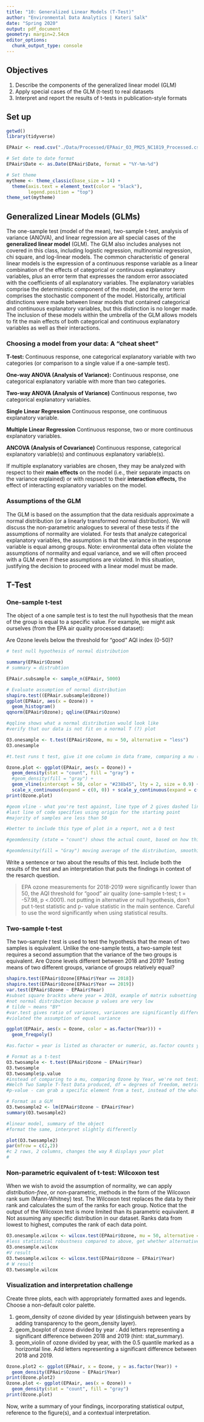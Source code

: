 ```yaml
---
title: "10: Generalized Linear Models (T-Test)"
author: "Environmental Data Analytics | Kateri Salk"
date: "Spring 2020"
output: pdf_document
geometry: margin=2.54cm
editor_options: 
  chunk_output_type: console
---
```


## Objectives
1. Describe the components of the generalized linear model (GLM)
2. Apply special cases of the GLM (t-test) to real datasets
3. Interpret and report the results of t-tests in publication-style formats

## Set up
```r
getwd()
library(tidyverse)

EPAair <- read.csv("./Data/Processed/EPAair_O3_PM25_NC1819_Processed.csv")

# Set date to date format
EPAair$Date <- as.Date(EPAair$Date, format = "%Y-%m-%d")

# Set theme
mytheme <- theme_classic(base_size = 14) +
  theme(axis.text = element_text(color = "black"), 
        legend.position = "top")
theme_set(mytheme)
```

## Generalized Linear Models (GLMs)

The one-sample test (model of the mean), two-sample t-test, analysis of variance (ANOVA), and linear regression are all special cases of the **generalized linear model** (GLM). The GLM also includes analyses not covered in this class, including logistic regression, multinomial regression, chi square, and log-linear models. The common characteristic of general linear models is the expression of a continuous response variable as a linear combination of the effects of categorical or continuous explanatory variables, plus an error term that expresses the random error associated with the coefficients of all explanatory variables. The explanatory variables comprise the deterministic component of the model, and the error term comprises the stochastic component of the model. Historically, artificial distinctions were made between linear models that contained categorical and continuous explanatory variables, but this distinction is no longer made. The inclusion of these models within the umbrella of the GLM allows models to fit the main effects of both categorical and continuous explanatory variables as well as their interactions. 

### Choosing a model from your data: A "cheat sheet"

**T-test:** Continuous response, one categorical explanatory variable with two categories (or comparison to a single value if a one-sample test).

**One-way ANOVA (Analysis of Variance):** Continuous response, one categorical explanatory variable with more than two categories.

**Two-way ANOVA (Analysis of Variance)** Continuous response, two categorical explanatory variables.

**Single Linear Regression** Continuous response, one continuous explanatory variable.

**Multiple Linear Regression** Continuous response, two or more continuous explanatory variables.

**ANCOVA (Analysis of Covariance)** Continuous response, categorical explanatory variable(s) and  continuous explanatory variable(s).

If multiple explanatory variables are chosen, they may be analyzed with respect to their **main effects** on the model (i.e., their separate impacts on the variance explained) or with respsect to their **interaction effects,** the effect of interacting explanatory variables on the model. 

### Assumptions of the GLM

The GLM is based on the assumption that the data residuals approximate a normal distribution (or a linearly transformed normal distribution). We will discuss the non-parametric analogues to several of these tests if the assumptions of normality are violated. For tests that analyze categorical explanatory variables, the assumption is that the variance in the response variable is equal among groups. Note: environmental data often violate the assumptions of normality and equal variance, and we will often proceed with a GLM even if these assumptions are violated. In this situation, justifying the decision to proceed with a linear model must be made. 

## T-Test
### One-sample t-test
The object of a one sample test is to test the null hypothesis that the mean of the group is equal to a specific value. For example, we might ask ourselves (from the EPA air quality processed dataset): 

Are Ozone levels below the threshold for "good" AQI index (0-50)?

```r
# test null hypothesis of normal distribution 

summary(EPAair$Ozone)
# summary = distrubtion 

EPAair.subsample <- sample_n(EPAair, 5000)

# Evaluate assumption of normal distribution
shapiro.test((EPAair.subsample$Ozone))
ggplot(EPAair, aes(x = Ozone)) +
  geom_histogram() 
qqnorm(EPAair$Ozone); qqline(EPAair$Ozone)

#qqline shows what a normal distribution would look like 
#verify that our data is not fit on a normal T (?) plot 

O3.onesample <- t.test(EPAair$Ozone, mu = 50, alternative = "less")
O3.onesample

#t.test runs t test, give it one column in data frame, comparing a mu (mean) of 50,   alternative hypothesis is that mean is less than 50 

Ozone.plot <- ggplot(EPAair, aes(x = Ozone)) +
  geom_density(stat = "count", fill = "gray") +
  #geom_density(fill = "gray") +
  geom_vline(xintercept = 50, color = "#238b45", lty = 2, size = 0.9) +
  scale_x_continuous(expand = c(0, 0)) + scale_y_continuous(expand = c(0, 0))
print(Ozone.plot)

#geom vline - what you're test against, line type of 2 gives dashed line, size adjusts thickness of line 
#last line of code specifies using origin for the starting point 
#majority of samples are less than 50 

#better to include this type of plot in a report, not a Q test 

#geomdensity (state = "count") shows the actual count, based on how thick you want the bins to be 

#geomdensity(fill = "Gray") moving average of the distribution, smoothing across the dataset 

```

Write a sentence or two about the results of this test. Include both the results of the test and an interpretation that puts the findings in context of the resarch question.

> EPA ozone measurements for 2018-2019 were significantly lower than 50, the AQI threshold for "good" air quality (one-sample t-test; t = -57.98, p <.0001). 
not putting in alternative or null hypothesis, don't put t-test statistic and p- value statistic in the main sentence. Careful to use the word significantly when using statistical results. 

### Two-sample t-test
The two-sample *t* test is used to test the hypothesis that the mean of two samples is equivalent. Unlike the one-sample tests, a two-sample test requires a second assumption that the variance of the two groups is equivalent. Are Ozone levels different between 2018 and 2019? Testing means of two different groups, variance of groups relatively equal? 

```r
shapiro.test(EPAair$Ozone[EPAair$Year == 2018])
shapiro.test(EPAair$Ozone[EPAair$Year == 2019])
var.test(EPAair$Ozone ~ EPAair$Year)
#subset square brackts where year = 2018, example of matrix subsetting 
#not normal distribution because p values are very low 
# tilde ~ means "BY" 
#var.test gives ratio of variances, variances are significantly different from each other 
#violated the assumption of equal variance 

ggplot(EPAair, aes(x = Ozone, color = as.factor(Year))) +
  geom_freqpoly()

#as.factor = year is listed as character or numeric, as.factor counts year as a factor instead of a continuous variable 

# Format as a t-test
O3.twosample <- t.test(EPAair$Ozone ~ EPAair$Year)
O3.twosample
O3.twosample$p.value
#instead of comparing to a mu, comparing Ozone by Year, we're not testing an alternative hypothesis 
#Welch Two Sample T-Test Data produced, df = degrees of freedom, metric of effective sample size 
#p-value - can grab a specific element from a test, instead of the whole output of the t.test 

# Format as a GLM
O3.twosample2 <- lm(EPAair$Ozone ~ EPAair$Year)
summary(O3.twosample2)

#linear model, summary of the object 
#format the same, interpret slightly differently 

plot(O3.twosample2)
par(mfrow = c(2,2))
#c 2 rows, 2 columns, changes the way R displays your plot 
#
```

### Non-parametric equivalent of t-test: Wilcoxon test

When we wish to avoid the assumption of normality, we can apply *distribution-free*, or non-parametric, methods in the form of the Wilcoxon rank sum (Mann-Whitney) test. The Wilcoxon test replaces the data by their rank and calculates the sum of the ranks for each group. Notice that the output of the Wilcoxon test is more limited than its parametric equivalent. # Not assuming any specific distribution in our dataset. Ranks data from lowest to highest, computes the rank of each data point. 

```r
O3.onesample.wilcox <- wilcox.test(EPAair$Ozone, mu = 50, alternative = "less")
#less statistical robustness compared to above, get whether alternative hypothesis is supported or not 
O3.onesample.wilcox
#V result
O3.twosample.wilcox <- wilcox.test(EPAair$Ozone ~ EPAair$Year)
# W result 
O3.twosample.wilcox
```

### Visualization and interpretation challenge

Create three plots, each with appropriately formatted axes and legends. Choose a non-default color palette.

1. geom_density of ozone divided by year (distinguish between years by adding transparency to the geom_density layer).
2. geom_boxplot of ozone divided by year . Add letters representing a significant difference between 2018 and 2019 (hint: stat_summary). 
3. geom_violin of ozone divided by year, with the 0.5 quantile marked as a horizontal line. Add letters representing a significant difference between 2018 and 2019. 

```r
Ozone.plot2 <- ggplot(EPAair, x = Ozone, y = as.factor(Year)) +
  geom_density(EPAair$Ozone ~ EPAair$Year)
print(Ozone.plot2)
Ozone.plot <- ggplot(EPAair, aes(x = Ozone)) +
  geom_density(stat = "count", fill = "gray")
print(Ozone.plot)
```

Now, write a summary of your findings, incorporating statistical output, reference to the figure(s), and a contextual interpretation.

> 



